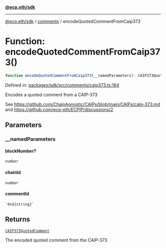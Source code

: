 [**@ecp.eth/sdk**](../../index.mdx)

***

[@ecp.eth/sdk](/sdk-reference/index.mdx) / [comments](/sdk-reference/comments/index.mdx) / encodeQuotedCommentFromCaip373

# Function: encodeQuotedCommentFromCaip373()

```ts
function encodeQuotedCommentFromCaip373(__namedParameters): CAIP373QuotedComment;
```

Defined in: [packages/sdk/src/comments/caip373.ts:164](https://github.com/ecp-eth/comments-monorepo/blob/main/packages/sdk/src/comments/caip373.ts#L164)

Encodes a quoted comment from a CAIP-373

See https://github.com/ChainAgnostic/CAIPs/blob/main/CAIPs/caip-373.md
and https://github.com/ecp-eth/ECPIP/discussions/2

## Parameters

### \_\_namedParameters

#### blockNumber?

`number`

#### chainId

`number`

#### commentId

`` `0x${string}` ``

## Returns

[`CAIP373QuotedComment`](/sdk-reference/comments/type-aliases/CAIP373QuotedComment.mdx)

The encoded quoted comment from the CAIP-373
